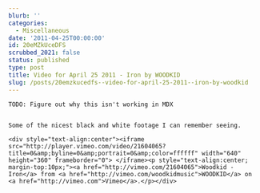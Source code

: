 ```yaml
---
blurb: ''
categories:
  - Miscellaneous
date: '2011-04-25T00:00:00'
id: 20eMZkUceDFS
scrubbed_2021: false
status: published
type: post
title: Video for April 25 2011 - Iron by WOODKID
slug: /posts/20emzkucedfs--video-for-april-25-2011--iron-by-woodkid
---
```


```
TODO: Figure out why this isn't working in MDX


Some of the nicest black and white footage I can remember seeing.

<div style="text-align:center"><iframe src="http://player.vimeo.com/video/21604065?title=0&amp;byline=0&amp;portrait=0&amp;color=ffffff" width="640" height="360" frameborder="0"> </iframe><p style="text-align:center; margin-top:10px;"><a href="http://vimeo.com/21604065">Woodkid - Iron</a> from <a href="http://vimeo.com/woodkidmusic">WOODKID</a> on <a href="http://vimeo.com">Vimeo</a>.</p></div>
```
